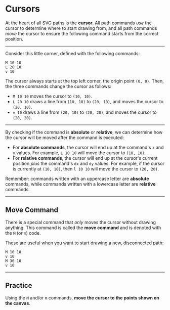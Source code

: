 # Cursors

At the heart of all SVG paths is the **cursor**. All path commands _use_ the cursor to determine where to start drawing from, and all path commands _move_ the cursor to ensure the following command starts from the correct position.

---

Consider this little corner, defined with the following commands:

```
M 10 10
L 20 10
v 10
```

The cursor always starts at the top left corner, the origin point `(0, 0)`. Then, the three commands change the cursor as follows:

- `M 10 10` moves the cursor to `(10, 10)`.
- `L 20 10` draws a line from `(10, 10)` to `(20, 10)`, and moves the cursor to `(20, 10)`.
- `v 10` draws a line from `(20, 10)` to `(20, 20)`, and moves the cursor to `(20, 20)`.

---

By checking if the command is **absolute** or **relative**, we can determine how the cursor will be moved after the command is executed:

- For **absolute commands**, the cursor will end up at the command's `x` and `y` values. For example, `L 10 10` will move the cursor to `(10, 10)`.
- For **relative commands**, the cursor will end up at the cursor's current position _plus_ the command's `dx` and `dy` values. For example, if the cursor is currently at `(10, 10)`, then `l 10 10` will move the cursor to `(20, 20)`.

Remember: commands written with an uppercase letter are **absolute** commands, while commands written with a lowercase letter are **relative** commands.

---

## Move Command

There is a special command that _only_ moves the cursor without drawing anything. This command is called the **move command** and is denoted with the `M` (or `m`) code.

These are useful when you want to start drawing a new, disconnected path:

```
M 10 10
v 10
M 30 10
v 10
```

---

## Practice

Using the `M` and/or `m` commands, **move the cursor to the points shown on the canvas**.
